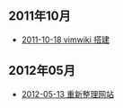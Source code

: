 == 2011年10月 ==
* [[2011-10-18|2011-10-18 vimwiki 搭建]] 

== 2012年05月 ==
* [[2012-05-13|2012-05-13 重新整理网站]] 
